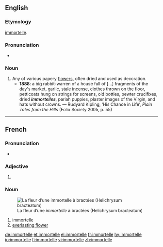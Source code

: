 ==English==

===Etymology===
{{borrowing|fr|lang=en}} [[#French|immortelle]].

===Pronunciation===
* {{IPA|/ɪmɔːˈtɛl/|lang=en}}

===Noun===
{{en-noun}}

# Any of various papery [[flowers]], often dried and used as decoration.
#* '''1888''': a big rabbit-warren of a house full of [...] fragments of the day's market, garlic, stale incense, clothes thrown on the floor, petticoats hung on strings for screens, old bottles, pewter crucifixes, dried '''''immortelles''''', pariah puppies, plaster images of the Virgin, and hats without crowns. — Rudyard Kipling, ‘His Chance in Life’, ''Plain Tales from the Hills'' (Folio Society 2005, p. 55)

----

==French==

===Pronunciation===
* {{IPA|/imɔʁtɛl/|lang=fr}}

===Adjective===
{{fr-adj-form}}

# {{feminine of|immortel|lang=fr}}

===Noun===
{{fr-noun|f}}
[[File:Helichrysum bracteatum 1.JPG|thumbnail|La fleur d’une ''immortelle'' à bractées (Helichrysum bracteatum)]]

# [[#English|immortelle]]
# [[everlasting flower]]

[[de:immortelle]]
[[et:immortelle]]
[[el:immortelle]]
[[fr:immortelle]]
[[hy:immortelle]]
[[io:immortelle]]
[[fi:immortelle]]
[[vi:immortelle]]
[[zh:immortelle]]